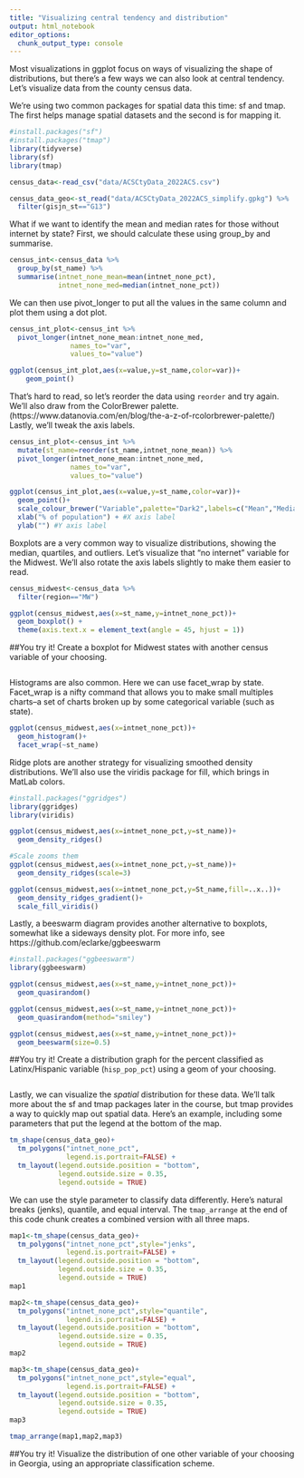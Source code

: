 ```yaml
---
title: "Visualizing central tendency and distribution"
output: html_notebook
editor_options: 
  chunk_output_type: console
---
```


Most visualizations in ggplot focus on ways of visualizing the shape of distributions, but there's a few ways we can also look at central tendency. Let's visualize data from the county census data. 

We're using two common packages for spatial data this time: sf and tmap. The first helps manage spatial datasets and the second is for mapping it.

```r
#install.packages("sf")
#install.packages("tmap")
library(tidyverse)
library(sf)
library(tmap)

census_data<-read_csv("data/ACSCtyData_2022ACS.csv")

census_data_geo<-st_read("data/ACSCtyData_2022ACS_simplify.gpkg") %>%
  filter(gisjn_st=="G13")
```

What if we want to identify the mean and median rates for those without internet by state? First, we should calculate these using group_by and summarise.

```r
census_int<-census_data %>%
  group_by(st_name) %>%
  summarise(intnet_none_mean=mean(intnet_none_pct),
            intnet_none_med=median(intnet_none_pct))
```

We can then use pivot_longer to put all the values in the same column and plot them using a dot plot.

```r
census_int_plot<-census_int %>%
  pivot_longer(intnet_none_mean:intnet_none_med,
               names_to="var",
               values_to="value")

ggplot(census_int_plot,aes(x=value,y=st_name,color=var))+
    geom_point()
```

That's hard to read, so let's reorder the data using `reorder` and try again. We'll also draw from the ColorBrewer palette. (https://www.datanovia.com/en/blog/the-a-z-of-rcolorbrewer-palette/) Lastly, we'll tweak the axis labels.

```r
census_int_plot<-census_int %>%
  mutate(st_name=reorder(st_name,intnet_none_mean)) %>%
  pivot_longer(intnet_none_mean:intnet_none_med,
               names_to="var",
               values_to="value")

ggplot(census_int_plot,aes(x=value,y=st_name,color=var))+
  geom_point()+
  scale_colour_brewer("Variable",palette="Dark2",labels=c("Mean","Median"))+ #Change the colors
  xlab("% of population") + #X axis label
  ylab("") #Y axis label
```

Boxplots are a very common way to visualize distributions, showing the median, quartiles, and outliers. Let's visualize that "no internet" variable for the Midwest. We'll also rotate the axis labels slightly to make them easier to read.

```r
census_midwest<-census_data %>%
  filter(region=="MW")

ggplot(census_midwest,aes(x=st_name,y=intnet_none_pct))+
  geom_boxplot() +
  theme(axis.text.x = element_text(angle = 45, hjust = 1))
```

##You try it!
Create a boxplot for Midwest states with another census variable of your choosing.

```r

```


Histograms are also common. Here we can use facet_wrap by state. Facet_wrap is a nifty command that allows you to make small multiples charts--a set of charts broken up by some categorical variable (such as state).

```r
ggplot(census_midwest,aes(x=intnet_none_pct))+
  geom_histogram()+
  facet_wrap(~st_name)
```

Ridge plots are another strategy for visualizing smoothed density distributions. We'll also use the viridis package for fill, which brings in MatLab colors.

```r
#install.packages("ggridges")
library(ggridges)
library(viridis)

ggplot(census_midwest,aes(x=intnet_none_pct,y=st_name))+
  geom_density_ridges()

#Scale zooms them
ggplot(census_midwest,aes(x=intnet_none_pct,y=st_name))+
  geom_density_ridges(scale=3)

ggplot(census_midwest,aes(x=intnet_none_pct,y=St_name,fill=..x..))+
  geom_density_ridges_gradient()+
  scale_fill_viridis()
```

Lastly, a beeswarm diagram provides another alternative to boxplots, somewhat like a sideways density plot. For more info, see https://github.com/eclarke/ggbeeswarm

```r
#install.packages("ggbeeswarm")
library(ggbeeswarm)

ggplot(census_midwest,aes(x=st_name,y=intnet_none_pct))+
  geom_quasirandom()

ggplot(census_midwest,aes(x=st_name,y=intnet_none_pct))+
  geom_quasirandom(method="smiley")

ggplot(census_midwest,aes(x=st_name,y=intnet_none_pct))+
  geom_beeswarm(size=0.5)
```

##You try it!
Create a distribution graph for the percent classified as Latinx/Hispanic variable (`hisp_pop_pct`) using a geom of your choosing.

```r

```

Lastly, we can visualize the *spatial* distribution for these data. We'll talk more about the sf and tmap packages later in the course, but tmap provides a way to quickly map out spatial data. Here's an example, including some parameters that put the legend at the bottom of the map.

```r
tm_shape(census_data_geo)+
  tm_polygons("intnet_none_pct",
              legend.is.portrait=FALSE) +
  tm_layout(legend.outside.position = "bottom",
            legend.outside.size = 0.35,
            legend.outside = TRUE)
```

We can use the style parameter to classify data differently. Here's natural breaks (jenks), quantile, and equal interval. The `tmap_arrange` at the end of this code chunk creates a combined version with all three maps.

```r
map1<-tm_shape(census_data_geo)+
  tm_polygons("intnet_none_pct",style="jenks",
              legend.is.portrait=FALSE) +
  tm_layout(legend.outside.position = "bottom",
            legend.outside.size = 0.35,
            legend.outside = TRUE)
map1

map2<-tm_shape(census_data_geo)+
  tm_polygons("intnet_none_pct",style="quantile",
              legend.is.portrait=FALSE) +
  tm_layout(legend.outside.position = "bottom",
            legend.outside.size = 0.35,
            legend.outside = TRUE)
map2

map3<-tm_shape(census_data_geo)+
  tm_polygons("intnet_none_pct",style="equal",
              legend.is.portrait=FALSE) +
  tm_layout(legend.outside.position = "bottom",
            legend.outside.size = 0.35,
            legend.outside = TRUE)
map3

tmap_arrange(map1,map2,map3)
```

##You try it!
Visualize the distribution of one other variable of your choosing in Georgia, using an appropriate classification scheme.

```r

```

